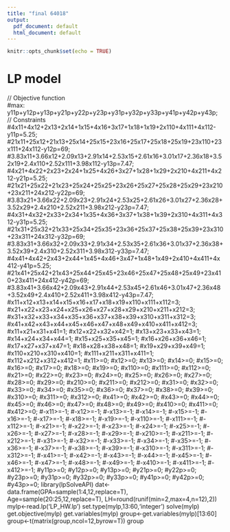 ---
title: "final 64018"
output:
  pdf_document: default
  html_document: default
---

```{r setup, include=FALSE}
knitr::opts_chunk$set(echo = TRUE)
```

# LP model
// Objective function               
#max: y11p+y12p+y13p+y21p+y22p+y23p+y31p+y32p+y33p+y41p+y42p+y43p;
// Constraints                      
#4x11+4x12+2x13+2x14+1x15+4x16+3x17+1x18+1x19+2x110+4x111+4x112-y11p=5.25;
#21x11+25x12+21x13+25x14+25x15+23x16+25x17+25x18+25x19+23x110+23x111+24x112-y12p=69;
#3.83x11+3.66x12+2.09x13+2.91x14+2.53x15+2.61x16+3.01x17+2.36x18+3.52x19+2.4x110+2.52x111+3.98x112-y13p=7.47;
#4x21+4x22+2x23+2x24+1x25+4x26+3x27+1x28+1x29+2x210+4x211+4x212-y21p=5.25;
#21x21+25x22+21x23+25x24+25x25+23x26+25x27+25x28+25x29+23x210+23x211+24x212-y22p=69;
#3.83x21+3.66x22+2.09x23+2.91x24+2.53x25+2.61x26+3.01x27+2.36x28+3.52x29+2.4x210+2.52x211+3.98x212-y23p=7.47;
#4x31+4x32+2x33+2x34+1x35+4x36+3x37+1x38+1x39+2x310+4x311+4x312-y31p=5.25;
#21x31+25x32+21x33+25x34+25x35+23x36+25x37+25x38+25x39+23x310+23x311+24x312-y32p=69;
#3.83x31+3.66x32+2.09x33+2.91x34+2.53x35+2.61x36+3.01x37+2.36x38+3.52x39+2.4x310+2.52x311+3.98x312-y33p=7.47;
#4x41+4x42+2x43+2x44+1x45+4x46+3x47+1x48+1x49+2x410+4x411+4x412-y41p=5.25;
#21x41+25x42+21x43+25x44+25x45+23x46+25x47+25x48+25x49+23x410+23x411+24x412-y42p=69;
#3.83x41+3.66x42+2.09x43+2.91x44+2.53x45+2.61x46+3.01x47+2.36x48+3.52x49+2.4x410+2.52x411+3.98x412-y43p=7.47;
#x11+x12+x13+x14+x15+x16+x17+x18+x19+x110+x111+x112=3;
#x21+x22+x23+x24+x25+x26+x27+x28+x29+x210+x211+x212=3;
#x31+x32+x33+x34+x35+x36+x37+x38+x39+x310+x311+x312=3;
#x41+x42+x43+x44+x45+x46+x47+x48+x49+x410+x411+x412=3;
#x11+x21+x31+x41=1;
#x12+x22+x32+x42=1;
#x13+x23+x33+x43=1;
#x14+x24+x34+x44=1;
#x15+x25+x35+x45=1;
#x16+x26+x36+x46=1;
#x17+x27+x37+x47=1;
#x18+x28+x38+x48=1;
#x19+x29+x39+x49=1;
#x110+x210+x310+x410=1;
#x111+x211+x311+x411=1;
#x112+x212+x312+x412=1;
#x11>=0;
#x12>=0;
#x13>=0;
#x14>=0;
#x15>=0;
#x16>=0;
#x17>=0;
#x18>=0;
#x19>=0;
#x110>=0;
#x111>=0;
#x112>=0;
#x21>=0;
#x22>=0;
#x23>=0;
#x24>=0;
#x25>=0;
#x26>=0;
#x27>=0;
#x28>=0;
#x29>=0;
#x210>=0;
#x211>=0;
#x212>=0;
#x31>=0;
#x32>=0;
#x33>=0;
#x34>=0;
#x35>=0;
#x36>=0;
#x37>=0;
#x38>=0;
#x39>=0;
#x310>=0;
#x311>=0;
#x312>=0;
#x41>=0;
#x42>=0;
#x43>=0;
#x44>=0;
#x45>=0;
#x46>=0;
#x47>=0;
#x48>=0;
#x49>=0;
#x410>=0;
#x411>=0;
#x412>=0;
#-x11>=-1;
#-x12>=-1;
#-x13>=-1;
#-x14>=-1;
#-x15>=-1;
#-x16>=-1;
#-x17>=-1;
#-x18>=-1;
#-x19>=-1;
#-x110>=-1;
#-x111>=-1;
#-x112>=-1;
#-x21>=-1;
#-x22>=-1;
#-x23>=-1;
#-x24>=-1;
#-x25>=-1;
#-x26>=-1;
#-x27>=-1;
#-x28>=-1;
#-x29>=-1;
#-x210>=-1;
#-x211>=-1;
#-x212>=-1;
#-x31>=-1;
#-x32>=-1;
#-x33>=-1;
#-x34>=-1;
#-x35>=-1;
#-x36>=-1;
#-x37>=-1;
#-x38>=-1;
#-x39>=-1;
#-x310>=-1;
#-x311>=-1;
#-x312>=-1;
#-x41>=-1;
#-x42>=-1;
#-x43>=-1;
#-x44>=-1;
#-x45>=-1;
#-x46>=-1;
#-x47>=-1;
#-x48>=-1;
#-x49>=-1;
#-x410>=-1;
#-x411>=-1;
#-x412>=-1;
#y11p>=0;
#y12p>=0;
#y13p>=0;
#y21p>=0;
#y22p>=0;
#y23p>=0;
#y31p>=0;
#y32p>=0;
#y33p>=0;
#y41p>=0;
#y42p>=0;
#y43p>=0;
library(lpSolveAPI)
dat<-data.frame(GPA=sample(1:4,12,replace=T),
                Age=sample(20:25,12,replace=T),
                LH=round(runif(min=2,max=4,n=12),2))
mylp<-read.lp('LP_HW.lp')
set.type(mylp,13:60,'integer')
solve(mylp)
get.objective(mylp)
get.variables(mylp)
group<-get.variables(mylp)[13:60]
group<-t(matrix(group,ncol=12,byrow=T))
group
